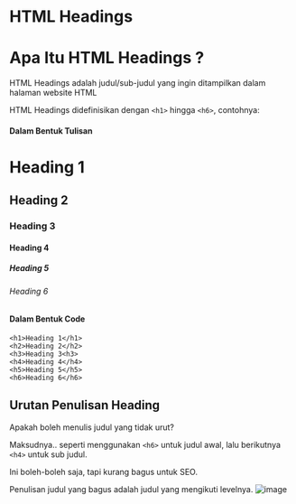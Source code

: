 # HTML Headings
# Apa Itu HTML Headings ?
HTML Headings adalah judul/sub-judul yang ingin ditampilkan dalam 
halaman website HTML

HTML Headings didefinisikan dengan `<h1>` hingga `<h6>`, contohnya:
#### Dalam Bentuk Tulisan
# Heading 1
## Heading 2
### Heading 3
#### Heading 4
##### Heading 5
###### Heading 6

#### Dalam Bentuk Code
```
<h1>Heading 1</h1>
<h2>Heading 2</h2>
<h3>Heading 3<h3>
<h4>Heading 4</h4>
<h5>Heading 5</h5>
<h6>Heading 6</h6>
  ```
## Urutan Penulisan Heading
Apakah boleh menulis judul yang tidak urut?

Maksudnya.. seperti menggunakan `<h6>` untuk judul awal, lalu berikutnya `<h4>` untuk sub judul.

Ini boleh-boleh saja, tapi kurang bagus untuk SEO.

Penulisan judul yang bagus adalah judul yang mengikuti levelnya.
![image](https://user-images.githubusercontent.com/118778331/210510593-da2183b4-0ef6-454d-92d4-bd6809c9b432.png)
  

